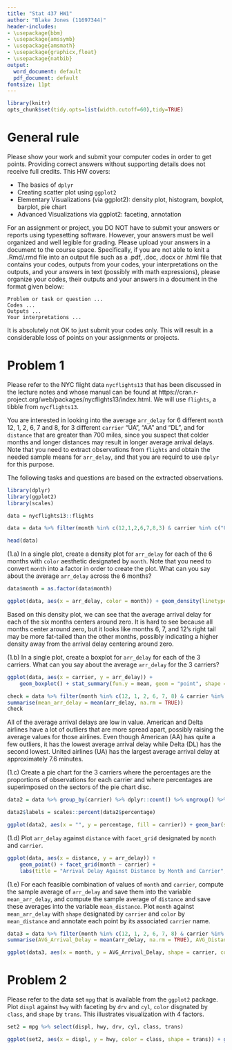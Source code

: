 ---
title: "Stat 437 HW1"
author: "Blake Jones (11697344)"
header-includes:
- \usepackage{bbm}
- \usepackage{amssymb}
- \usepackage{amsmath}
- \usepackage{graphicx,float}
- \usepackage{natbib}
output:
  word_document: default
  pdf_document: default
fontsize: 11pt
---

```{r, echo=FALSE, warning=FALSE}
library(knitr)
opts_chunk$set(tidy.opts=list(width.cutoff=60),tidy=TRUE)
```

# General rule

Please show your work and submit your computer codes in order to get points. Providing correct answers without supporting details does not receive full credits. This HW covers:

- The basics of `dplyr`
- Creating scatter plot using `ggplot2`
- Elementary Visualizations (via ggplot2): density plot, histogram, boxplot, barplot, pie chart
- Advanced Visualizations via ggplot2: faceting, annotation

For an assignment or project, you DO NOT have to submit your answers or reports using typesetting software. However, your answers must be well organized and well legible for grading. Please upload your answers in a document to the course space. Specifically, if you are not able to knit a .Rmd/.rmd file into an output file such as a .pdf, .doc, .docx or .html file that contains your codes, outputs from your codes, your interpretations on the outputs, and your answers in text (possibly with math expressions), please organize your codes, their outputs and your answers in a document in the format given below:

```
Problem or task or question ... 
Codes ...
Outputs ...
Your interpretations ...
```

It is absolutely not OK to just submit your codes only. This will result in a considerable loss of points on your assignments or projects. 

# Problem 1

Please refer to the NYC flight data `nycflights13` that has been discussed in the lecture notes and whose manual can be found at https://cran.r-project.org/web/packages/nycflights13/index.html. We will use `flights`, a tibble from `nycflights13`.


You are interested in looking into the average `arr_delay` for 6 different `month` 12, 1, 2, 6, 7 and 8, for 3 different `carrier` "UA", "AA" and "DL", and for `distance` that are greater than 700 miles, since you suspect that colder months and longer distances may result in longer average arrival delays. Note that you need to extract observations from `flights` and obtain the needed sample means for `arr_delay`, and that you are requird to use `dplyr` for this purpose.

The following tasks and questions are based on the extracted observations.

```{R pre}

library(dplyr)
library(ggplot2)
library(scales)

data = nycflights13::flights

data = data %>% filter(month %in% c(12,1,2,6,7,8,3) & carrier %in% c("UA", "AA", "DL") & distance > 700 & !is.na(arr_delay)) %>% select(month, carrier, distance, arr_delay)

head(data)

```

(1.a) In a single plot, create a density plot for `arr_delay` for each of the 6 months with `color` aesthetic designated by `month`. Note that you need to convert `month` into a factor in order to create the plot. What can you say about the average `arr_delay` across the 6 months?

```{R 1}
data$month = as.factor(data$month)

ggplot(data, aes(x = arr_delay, color = month)) + geom_density(linetype = "dashed") + theme_minimal() + ggtitle("Arrival Delays by Month")

```

Based on this density plot, we can see that the average arrival delay for each of the six months centers around zero. It is hard to see because all months center around zero, but it looks like months 6, 7, and 12's right tail may be more fat-tailed than the other months, possibly indicating a higher density away from the arrival delay centering around zero.

(1.b) In a single plot, create a boxplot for `arr_delay` for each of the 3 carriers. What can you say about the average `arr_delay` for the 3 carriers?

```{R 2}

ggplot(data, aes(x = carrier, y = arr_delay)) +
    geom_boxplot() + stat_summary(fun.y = mean, geom = "point", shape = 23, size = 4) + labs(title = "Boxplots of Arrival Delay by Carrier", x = "Carrier", y = "Arrival Delay")

check = data %>% filter(month %in% c(12, 1, 2, 6, 7, 8) & carrier %in% c("UA", "AA", "DL") & distance > 700) %>% group_by(carrier) %>%
summarise(mean_arr_delay = mean(arr_delay, na.rm = TRUE))
check
```


All of the average arrival delays are low in value. American and Delta airlines have a lot of outliers that are more spread apart, possibly raising the average values for those airlines. Even though American (AA) has quite a few outliers, it has the lowest average arrival delay while Delta (DL) has the second lowest. United airlines (UA) has the largest average arrival delay at approximately 7.6 minutes.

(1.c) Create a pie chart for the 3 carriers where the percentages are the proportions of observations for each carrier and where percentages are superimposed on the sectors of the pie chart disc.
```{R 3}

data2 = data %>% group_by(carrier) %>% dplyr::count() %>% ungroup() %>% mutate(percentage = n/sum(n)) %>% dplyr::arrange(desc(carrier))

data2$labels = scales::percent(data2$percentage)

ggplot(data2, aes(x = "", y = percentage, fill = carrier)) + geom_bar(stat = "identity", width = 1)+ theme_void() + geom_text(aes(label = labels), position = position_stack(vjust = 0.5)) + coord_polar("y", start = 0) + labs(title = "Proportion of Observations by Carrier") 
```

(1.d) Plot `arr_delay` against `distance` with `facet_grid` designated by `month` and `carrier`.
```{R 4}

ggplot(data, aes(x = distance, y = arr_delay)) +
    geom_point() + facet_grid(month ~ carrier) +
    labs(title = "Arrival Delay Against Distance by Month and Carrier", x = "Distance", y = "Arrival Delay")

```
(1.e) For each feasible combination of values of `month` and `carrier`, compute the sample average of `arr_delay` and save them into the variable `mean_arr_delay`, and compute the sample average of `distance` and save these averages into the variable `mean_distance`. Plot `month` against `mean_arr_delay` with `shape` designated by `carrier` and `color` by `mean_distance` and annotate each point by its associated `carrier` name. 

```{R 5}
data3 = data %>% filter(month %in% c(12, 1, 2, 6, 7, 8) & carrier %in% c("UA", "AA", "DL") & distance > 700) %>% group_by(month, carrier) %>%
summarise(AVG_Arrival_Delay = mean(arr_delay, na.rm = TRUE), AVG_Distance = mean(distance))

ggplot(data3, aes(x = month, y = AVG_Arrival_Delay, shape = carrier, color = AVG_Distance)) + geom_point() + labs(title = "Mean Arrival Delay by Month and Carrier", x = "Month", y = "Mean Arrival Delay") + geom_text(aes(label= data3$carrier), nudge_y = -1.5, nudge_x = -.25)

```
# Problem 2

Please refer to the data set `mpg` that is available from the `ggplot2` package. Plot `displ` against `hwy` with faceting by `drv` and `cyl`, `color` disgnated by `class`, and `shape` by `trans`. This illustrates visualization with 4 factors.

```{R 2.1}

set2 = mpg %>% select(displ, hwy, drv, cyl, class, trans)

ggplot(set2, aes(x = displ, y = hwy, color = class, shape = trans)) + geom_point() + facet_grid(drv ~ cyl) + labs(title = "Displacement vs MPG by Drive and Cylinders", x = "Engine Displacement", y = "Highway MPG") + scale_shape_manual(values = 1:length(unique(set2$trans)), name = "Transmission Type") + scale_color_discrete(name = "Vehicle Class") 
```